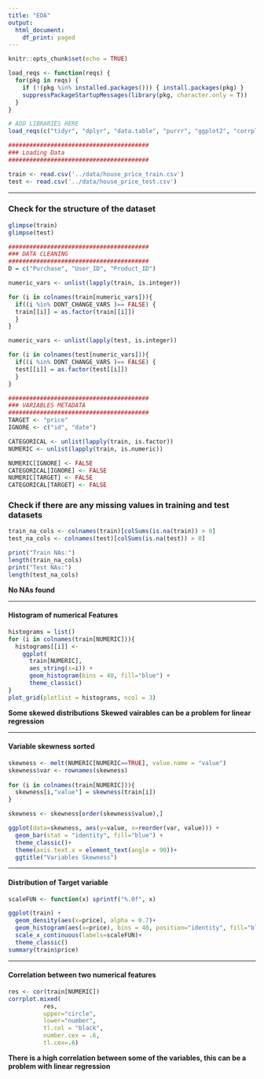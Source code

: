 ```yaml
---
title: "EDA"
output:
  html_document:
    df_print: paged
---
```


```r
knitr::opts_chunk$set(echo = TRUE)

load_reqs <- function(reqs) {
  for(pkg in reqs) {
    if (!(pkg %in% installed.packages())) { install.packages(pkg) }
    suppressPackageStartupMessages(library(pkg, character.only = T))
  }
}

# ADD LIBRARIES HERE
load_reqs(c("tidyr", "dplyr", "data.table", "purrr", "ggplot2", "corrplot", "gridExtra", "grid", "cowplot", "PerformanceAnalytics"))
```

```r
########################################
### Loading Data
########################################

train <- read.csv('../data/house_price_train.csv')
test <- read.csv('../data/house_price_test.csv')
```

***

### Check for the structure of the dataset
```r
glimpse(train)
glimpse(test)
```

```r
########################################
### DATA CLEANING
########################################
D = c("Purchase", "User_ID", "Product_ID")

numeric_vars <- unlist(lapply(train, is.integer)) 

for (i in colnames(train[numeric_vars])){
  if((i %in% DONT_CHANGE_VARS )== FALSE) {
  train[[i]] = as.factor(train[[i]])
  }
}

numeric_vars <- unlist(lapply(test, is.integer)) 

for (i in colnames(test[numeric_vars])){
  if((i %in% DONT_CHANGE_VARS )== FALSE) {
  test[[i]] = as.factor(test[[i]])
  }
}
```

```r
########################################
### VARIABLES METADATA
########################################
TARGET <- "price"
IGNORE <- c("id", "date")

CATEGORICAL <- unlist(lapply(train, is.factor)) 
NUMERIC <- unlist(lapply(train, is.numeric)) 

NUMERIC[IGNORE] <- FALSE
CATEGORICAL[IGNORE] <- FALSE
NUMERIC[TARGET] <- FALSE
CATEGORICAL[TARGET] <- FALSE
```



### Check if there are any missing values in training and test datasets

```r
train_na_cols <- colnames(train)[colSums(is.na(train)) > 0]
test_na_cols <- colnames(test)[colSums(is.na(test)) > 0]

print("Train NAs:")
length(train_na_cols)
print("Test NAs:")
length(test_na_cols)
```

**No NAs found**

***

#### Histogram of numerical Features
```r
histograms = list()
for (i in colnames(train[NUMERIC])){
  histograms[[i]] <-
    ggplot(
      train[NUMERIC],
      aes_string(x=i)) +
      geom_histogram(bins = 40, fill="blue") +
      theme_classic()
}
plot_grid(plotlist = histograms, ncol = 3)
```

**Some skewed distributions**
**Skewed vairables can be a problem for linear regression**

***

#### Variable skewness sorted

```r
skewness <- melt(NUMERIC[NUMERIC==TRUE], value.name = "value")
skewness$var <- rownames(skewness)
                         
for (i in colnames(train[NUMERIC])){
  skewness[i,"value"] = skewness(train[i])
}

skewness <- skewness[order(skewness$value),]

ggplot(data=skewness, aes(y=value, x=reorder(var, value))) +
  geom_bar(stat = "identity", fill="blue") +
  theme_classic()+
  theme(axis.text.x = element_text(angle = 90))+
  ggtitle("Variables Skewness")
```

***

#### Distribution of Target variable

```r
scaleFUN <- function(x) sprintf("%.0f", x)

ggplot(train) + 
  geom_density(aes(x=price), alpha = 0.7)+
  geom_histogram(aes(x=price), bins = 40, position="identity", fill="blue", alpha = 0.7) + 
  scale_x_continuous(labels=scaleFUN)+
  theme_classic()
summary(train$price)
```

***

#### Correlation between two numerical features

```r

res <- cor(train[NUMERIC])
corrplot.mixed(
          res,
          upper="circle",
          lower="number",
          tl.col = "black",
          number.cex = .6,
          tl.cex=.6)
```

**There is a high correlation between some of the variables, this can be a problem with linear regression**

